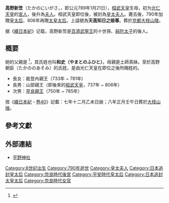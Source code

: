 '''高野新笠'''（たかのにいがさ，{{bd||？|[[延曆|延曆]]七年|十二月廿八}}，即公元789年1月21日），[[桓武天皇|桓武天皇]]生母，初为[[光仁天皇|光仁天皇]]的[[妾|宮人]]，後升為[[夫人|夫人]]。桓武天皇即位後，被封為[[皇太夫人|皇太夫人]]。薨去後，790年加贈[[皇太后|皇太后]]{{r|ooeryo}}、806年再贈[[太皇太后|太皇太后]]{{r|ooeryo}}。上諡號為'''天高知日之姫尊'''。葬於[[京都|京都]][[大枝山陵|大枝山陵]]{{r|ooeryo|續日本紀}}。

据《[[續日本紀|續日本紀]]》记载，高野新笠是[[百濟|百濟]][[武寧王_(百濟)|武寧王]]的十世孫{{r|續日本紀}}、[[純陀太子|純陀太子]]的後人{{r|ocn}}。

==概要==
她的父親是{{Ruby-ja|和|やまと}} {{Ruby-ja| |の}} {{Ruby-ja|乙継|おとつぐ}}{{r|ooeryo|ocn}}<ref>{{Cite web |url=http://kotobank.jp/word/%E5%92%8C%E4%B9%99%E7%B6%99 |title=和乙継 とは - コトバンク |accessdate=2019-02-12 |archive-date=2013-05-28 |archive-url=https://web.archive.org/web/20130528051925/http://kotobank.jp/word/%E5%92%8C%E4%B9%99%E7%B6%99 |dead-url=no }}</ref>，其氏姓也叫'''和[[史|史]]（やまとのふひと）'''{{r|ocn}}。母親是土師真妹{{r|ooeryo}}。至於高野朝臣（たかののあそみ）的氏姓，是由光仁天皇在即位之後所賜姓的。

* 長女：能登內親王（733年 ~ 781年)
* 長男：山部親王（即後來的[[桓武天皇|桓武天皇]]，737年 ~ 806年）
* 次男：[[早良親王|早良親王]]（750年 ~ 785年）

按《[[續日本紀|續日本紀]]・[[:s:續日本紀/卷第四十|卷40]]》記載：七年十二月乙未日崩；八年正月壬午日葬於[[大枝山陵|大枝山陵]]{{r|續日本紀}}。

==參考文獻==
{{reflist|refs=
<ref name="ocn">{{cite web
 |url=http://www17.ocn.ne.jp/~kanada/1234-7-30.html# |dead-url=yes
 |archive-url=https://web.archive.org/web/20131004213410/http://www17.ocn.ne.jp/~kanada/1234-7-30.html#
 |title=百済氏考
 |access-date=2013-04-04 |archive-date=2013-10-04 |language=ja }}</ref>
 <ref name="ooeryo">{{cite web
 |url=http://www.kyoto-be.ne.jp/rakusai-hs/ooeryo.html |dead-url=yes
 |archive-url=https://web.archive.org/web/20121011201118/http://www.kyoto-be.ne.jp/rakusai-hs/ooeryo.html
 |title=大枝陵 |access-date=2019-02-12 |archive-date=2012-10-11 |language=ja }}，網頁引用日本[[山川出版社|山川出版社]]出版的《[[日本史広辞典|日本史広辞典]]》。</ref>
<ref name="續日本紀">{{cite book
 |chapter-url=http://miko.org/~uraki/kuon/furu/text/syokki/syokki40.htm
 |chapter=大宰帥佐伯今毛人致仕
 |title=續日本紀
 |volume=40
 |quote=壬午,葬於大枝山陵. 皇太后,姓和氏,諱新笠.和氏,百濟武寧王之子-[[純陁太子|純陁太子]]之裔也.居大和國城下郡大和鄉,因地制姓也.贈正一位-乙繼之女也.母-贈正一位-大枝朝臣-真妹.后,先出自百濟武寧王之子-純陀太子.皇后,容德淑茂,夙著聲譽.天宗高紹天皇龍潛之日,娉而納焉.生今上.桓武帝、早良親王、能登內親王.寶龜年中,改姓為-高野朝臣.今上即位,尊為皇太夫人.九年,追上尊號,曰-皇太后.其百濟遠祖-都慕王者,河伯之女感日精而所生.皇太后,即其後也.因以奉諡焉.
 |access-date=2019-02-12
 |archive-date=2020-04-01
 |archive-url=https://web.archive.org/web/20200401234427/https://miko.org/~uraki/kuon/furu/text/syokki/syokki40.htm
 |dead-url=no
 }}</ref>
}}

==外部連結==
* [http://www.y-morimoto.com/jinja22/hirano.html 平野神社] {{Wayback|url=http://www.y-morimoto.com/jinja22/hirano.html |date=20150503093251 }}

{{奈良時代皇后}}
{{平安時代皇后}}
[[Category:8世纪出生|Category:8世纪出生]]
[[Category:790年逝世|Category:790年逝世]]
[[Category:皇太夫人|Category:皇太夫人]]
[[Category:日本追封皇太后|Category:日本追封皇太后]]
[[Category:奈良時代後宮|Category:奈良時代後宮]]
[[Category:平安時代皇太后|Category:平安時代皇太后]]
[[Category:日本追封太皇太后|Category:日本追封太皇太后]]
[[Category:奈良時代女官|Category:奈良時代女官]]